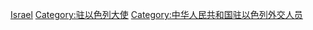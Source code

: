 [[Category:中华人民共和国驻外大使|Israel]]
[[Category:驻以色列大使|Category:驻以色列大使]]
[[Category:中华人民共和国驻以色列外交人员|Category:中华人民共和国驻以色列外交人员]]